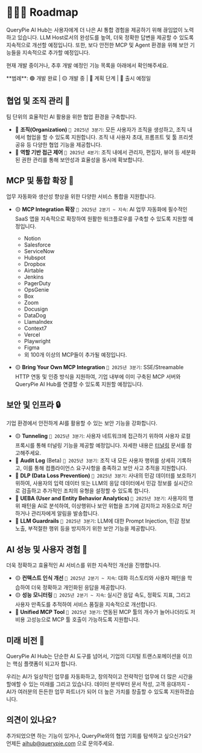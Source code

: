 
# 🏃‍♀️‍➡️ Roadmap

QueryPie AI Hub는 사용자에게 더 나은 AI 통합 경험을 제공하기 위해 끊임없이 노력하고 있습니다.
LLM Host로서의 완성도를 높여, 더욱 정확한 답변을 제공할 수 있도록 지속적으로 개선할 예정입니다.
또한, 보다 안전한 MCP 및 Agent 환경을 위해 보안 기능들을 지속적으로 추가할 예정입니다.

현재 개발 중이거나, 추후 개발 예정인 기능 목록을 아래에서 확인해주세요.

<Callout>
**범례**: 🟢 개발 완료 | 🟡 개발 중 | 🔴 계획 단계 | 📅 출시 예정일
</Callout>

## 협업 및 조직 관리 🏢
팀 단위의 효율적인 AI 활용을 위한 협업 환경을 구축합니다.

- 🔴 **조직(Organization)** `📅 2025년 3분기`: 모든 사용자가 조직을 생성하고, 조직 내에서 협업을 할 수 있도록 지원합니다. 조직 내 사용자 초대, 프롬프트 및 툴 프리셋 공유 등 다양한 협업 기능을 제공합니다.
- 🔴 **역할 기반 접근 제어** `📅 2025년 4분기`: 조직 내에서 관리자, 편집자, 뷰어 등 세분화된 권한 관리를 통해 보안성과 효율성을 동시에 확보합니다.


## MCP 및 통합 확장 🔗
업무 자동화와 생산성 향상을 위한 다양한 서비스 통합을 지원합니다.

- 🟡 **MCP Integration 확장** `📅 2025년 2분기 ~ 지속`: AI 업무 자동화에 필수적인 SaaS 앱을 지속적으로 확장하여 원활한 워크플로우를 구축할 수 있도록 지원할 예정입니다.
  - Notion
  - Salesforce
  - ServiceNow
  - Hubspot
  - Dropbox
  - Airtable
  - Jenkins
  - PagerDuty
  - OpsGenie
  - Box
  - Zoom
  - Docusign
  - DataDog
  - LlamaIndex
  - Context7
  - Vercel
  - Playwright
  - Figma
  - 외 100개 이상의 MCP들이 추가될 예정입니다.

- 🟡 **Bring Your Own MCP Integration** `📅 2025년 3분기`: SSE/Streamable HTTP 연동 및 인증 방식을 지원하여, 기업 내부에 이미 구축된 MCP 서버와 QueryPie AI Hub를 연결할 수 있도록 지원할 예정입니다.

## 보안 및 인프라 🔒
기업 환경에서 안전하게 AI를 활용할 수 있는 보안 기능을 강화합니다.

- 🟡 **Tunneling** `📅 2025년 3분기`: 사용자 네트워크에 접근하기 위하여 사용자 로컬 프록시를 통해 터널링 기능을 제공할 예정입니다. 자세한 내용은 [터널링](/user-guide/tunneling#roadmap-tunneling) 문서를 참고해주세요.
- 🔴 **Audit Log** (Beta) `📅 2025년 3분기`: 조직 내 모든 사용자 행위를 상세히 기록하고, 이를 통해 컴플라이언스 요구사항을 충족하고 보안 사고 추적을 지원합니다.
- 🔴 **DLP (Data Loss Prevention)** `📅 2025년 3분기`: 사내의 민감 데이터를 보호하기 위하여, 사용자의 입력 데이터 또는 LLM의 응답 데이터에서 민감 정보를 실시간으로 검출하고 추가적인 조치의 유형을 설정할 수 있도록 합니다.
- 🔴 **UEBA (User and Entity Behavior Analytics)** `📅 2025년 3분기`: 사용자의 행위 패턴을 AI로 분석하여, 이상행위나 보안 위협을 조기에 감지하고 자동으로 차단하거나 관리자에게 알림을 발송합니다.
- 🔴 **LLM Guardrails** `📅 2025년 3분기`: LLM에 대한 Prompt Injection, 민감 정보 노출, 부적절한 행위 등을 방지하기 위한 보안 기능을 제공합니다.

## AI 성능 및 사용자 경험 🚀

더욱 정확하고 효율적인 AI 서비스를 위한 지속적인 개선을 진행합니다.

- 🟡 **컨텍스트 인식 개선** `📅 2025년 2분기 ~ 지속`: 대화 히스토리와 사용자 패턴을 학습하여 더욱 정확하고 개인화된 응답을 제공합니다.
- 🟡 **성능 모니터링** `📅 2025년 2분기 ~ 지속`: 실시간 응답 속도, 정확도 지표, 그리고 사용자 만족도를 추적하여 서비스 품질을 지속적으로 개선합니다.
- 🔴 **Unified MCP Tool** `📅 2025년 3분기`: 연동된 MCP 툴의 개수가 늘어나더라도 저비용 고성능으로 MCP 툴 호출이 가능하도록 지원합니다.

## 미래 비전 🔭

QueryPie AI Hub는 단순한 AI 도구를 넘어서, 기업의 디지털 트랜스포메이션을 이끄는 핵심 플랫폼이 되고자 합니다.

우리는 AI가 일상적인 업무를 자동화하고, 창의적이고 전략적인 업무에 더 많은 시간을 할애할 수 있는 미래를 그리고 있습니다. 데이터 분석부터 문서 작성, 고객 응대까지 - AI가 여러분의 든든한 업무 파트너가 되어 더 높은 가치를 창출할 수 있도록 지원하겠습니다.

## 의견이 있나요?

추가되었으면 하는 기능이 있거나, QueryPie와의 협업 기회를 탐색하고 싶으신가요?<br /> 
언제든 aihub@querypie.com 으로 문의주세요. 
